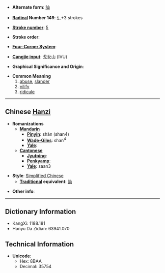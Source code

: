 * '''Alternate form''': [[訕]]

* '''[[Wiktionary:Chinese radical index| Radical]] Number 149''': [[Wiktionary:Chinese radical index 讠|讠]]+3 strokes

* '''[[Wiktionary:Chinese total strokes index|Stroke number]]''': [[Wiktionary:Chinese total strokes index 5|5]]

* '''Stroke order''': 

* '''[[Wiktionary:Chinese four corner index|Four-Corner System]]''': 

* '''[[Wiktionary:Chinese Cangjie index|Cangjie input]]''': 戈女山 (IVU)

* '''Graphical Significance and Origin''': 

* '''Common Meaning'''
*#[[abuse]], [[slander]]
*# [[vilify]]
*# [[ridicule]]

----

== Chinese [[Hanzi]] ==

* '''Romanizations'''
** '''[[Mandarin]]'''
*** '''[[Pinyin]]''': shàn (shan4)
*** '''[[Wade-Giles]]''': shan<sup>4</sup>
*** '''[[Yale]]''': 
** '''[[Cantonese]]'''
*** '''[[Jyutping]]''':
*** '''[[Penkyamp]]''': 
*** '''[[Yale]]''': saan3

* '''Style''': [[Simplified Chinese]] 
** '''[[Traditional Chinese|Traditional]] equivalent''': [[訕]]

* '''Other info''': 

----

== Dictionary Information ==

* KangXi: 1188.181
* Hanyu Da Zidian: 63941.070

== Technical Information ==

* '''Unicode''':
** Hex: 8BAA
** Decimal: 35754